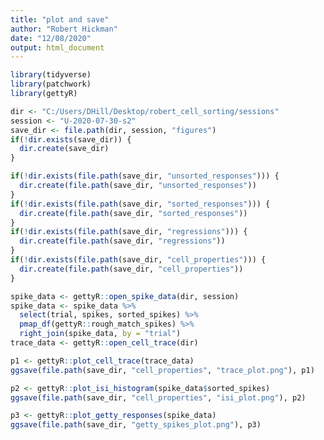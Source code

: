 ```yaml
---
title: "plot and save"
author: "Robert Hickman"
date: "12/08/2020"
output: html_document
---
```


```r
library(tidyverse)
library(patchwork)
library(gettyR)

```

```r
dir <- "C:/Users/DHill/Desktop/robert_cell_sorting/sessions"
session <- "U-2020-07-30-s2"
save_dir <- file.path(dir, session, "figures")
if(!dir.exists(save_dir)) {
  dir.create(save_dir)
}

if(!dir.exists(file.path(save_dir, "unsorted_responses"))) {
  dir.create(file.path(save_dir, "unsorted_responses"))
}
if(!dir.exists(file.path(save_dir, "sorted_responses"))) {
  dir.create(file.path(save_dir, "sorted_responses"))
}
if(!dir.exists(file.path(save_dir, "regressions"))) {
  dir.create(file.path(save_dir, "regressions"))
}
if(!dir.exists(file.path(save_dir, "cell_properties"))) {
  dir.create(file.path(save_dir, "cell_properties"))
}

```


```r
spike_data <- gettyR::open_spike_data(dir, session) 
spike_data <- spike_data %>%
  select(trial, spikes, sorted_spikes) %>%
  pmap_df(gettyR::rough_match_spikes) %>%
  right_join(spike_data, by = "trial")
trace_data <- gettyR::open_cell_trace(dir)
```



```r
p1 <- gettyR::plot_cell_trace(trace_data)
ggsave(file.path(save_dir, "cell_properties", "trace_plot.png"), p1)
```

```r
p2 <- gettyR::plot_isi_histogram(spike_data$sorted_spikes)
ggsave(file.path(save_dir, "cell_properties", "isi_plot.png"), p2)
```

```r
p3 <- gettyR::plot_getty_responses(spike_data)
ggsave(file.path(save_dir, "getty_spikes_plot.png"), p3)

```

```r

```

